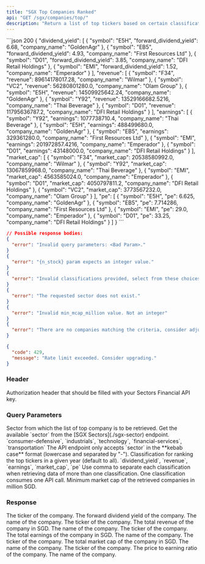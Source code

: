 ```yaml
---
title: "SGX Top Companies Ranked"
api: "GET /sgx/companies/top/"
description: "Return a list of top tickers based on certain classification (dividend yield, revenue, earnings, market cap, or PE ratio)"
---
```


<ResponseExample>
```json 200
{
    "dividend_yield": [
        {
            "symbol": "E5H",
            "forward_dividend_yield": 6.68,
            "company_name": "GoldenAgr"
        },
        {
            "symbol": "EB5",
            "forward_dividend_yield": 4.93,
            "company_name": "First Resources Ltd"
        },
        {
            "symbol": "D01",
            "forward_dividend_yield": 3.85,
            "company_name": "DFI Retail Holdings"
        },
        {
            "symbol": "EMI",
            "forward_dividend_yield": 1.52,
            "company_name": "Emperador"
        }
    ],
    "revenue": [
        {
            "symbol": "F34",
            "revenue": 89614178017.28,
            "company_name": "Wilmar"
        },
        {
            "symbol": "VC2",
            "revenue": 56280801280.0,
            "company_name": "Olam Group"
        },
        {
            "symbol": "E5H",
            "revenue": 14509925642.24,
            "company_name": "GoldenAgr"
        },
        {
            "symbol": "Y92",
            "revenue": 13529166682.5216,
            "company_name": "Thai Beverage"
        },
        {
            "symbol": "D01",
            "revenue": 11795636787.2,
            "company_name": "DFI Retail Holdings"
        }
    ],
    "earnings": [
        {
            "symbol": "Y92",
            "earnings": 1077738710.4,
            "company_name": "Thai Beverage"
        },
        {
            "symbol": "E5H",
            "earnings": 488499680.0,
            "company_name": "GoldenAgr"
        },
        {
            "symbol": "EB5",
            "earnings": 329361280.0,
            "company_name": "First Resources Ltd"
        },
        {
            "symbol": "EMI",
            "earnings": 201972857.4216,
            "company_name": "Emperador"
        },
        {
            "symbol": "D01",
            "earnings": 43148000.0,
            "company_name": "DFI Retail Holdings"
        }
    ],
    "market_cap": [
        {
            "symbol": "F34",
            "market_cap": 20538580992.0,
            "company_name": "Wilmar"
        },
        {
            "symbol": "Y92",
            "market_cap": 13067859968.0,
            "company_name": "Thai Beverage"
        },
        {
            "symbol": "EMI",
            "market_cap": 4563585024.0,
            "company_name": "Emperador"
        },
        {
            "symbol": "D01",
            "market_cap": 4050797811.2,
            "company_name": "DFI Retail Holdings"
        },
        {
            "symbol": "VC2",
            "market_cap": 3773567232.0,
            "company_name": "Olam Group"
        }
    ],
    "pe": [
        {
            "symbol": "E5H",
            "pe": 6.625,
            "company_name": "GoldenAgr"
        },
        {
            "symbol": "EB5",
            "pe": 7.714286,
            "company_name": "First Resources Ltd"
        },
        {
            "symbol": "EMI",
            "pe": 29.0,
            "company_name": "Emperador"
        },
        {
            "symbol": "D01",
            "pe": 33.25,
            "company_name": "DFI Retail Holdings"
        }
    ]
}
```

```json 400
// Possible response bodies:
{
  "error": "Invalid query parameters: <Bad Param>."
}
{
  "error": "{n_stock} param expects an integer value."
}
{
  "error": "Invalid classifications provided, select from these choices: dividend_yield, revenue, earnings, market_cap, pe."
}
{
  "error": "The requested sector does not exist."
}
{
  "error": "Invalid min_mcap_million value. Not an integer"
}
{
  "error": "There are no companies matching the criteria, consider adjusting the `min_mcap_million` param value."
}
```

```json 429
{
  "code": 429,
  "message": "Rate limit exceeded. Consider upgrading."
}
```

</ResponseExample>

### Header

<ParamField header="Authorization" type="string" required>
  Authorization header that should be filled with your Sectors Financial API
  key.
</ParamField>

### Query Parameters

<ParamField query="sector" type="string" default="all">
  Sector from which the list of top company is to be retrieved.
  <AccordionGroup>
    <Accordion title="Get the available sector">
      Get the available `sector` from the [SGX Sectors](./sgx-sector) endpoint.
    </Accordion>
    <Accordion title="Examples of the sector">
      `consumer-defensive`, `industrials`, `technology`, `financial-services`,
      `transportation`
    </Accordion>
    <Accordion title="Format">
      The API endpoint only accepts `sector` in the **kebab case** format
      (lowercase and separated by "-").
    </Accordion>
  </AccordionGroup>
</ParamField>

<ParamField query="classifications" type="string" default="all">
  Classification for ranking the top tickers in a given year (default to all).
  <AccordionGroup>
    <Accordion title="Available classifications">
      `dividend_yield`, `revenue`, `earnings`, `market_cap`, `pe`
    </Accordion>
    <Accordion title="Format">
      Use comma to separate each classification when retrieving data of more
      than one classification.
    </Accordion>
    <Accordion title="API call consumption">
      One classification consumes one API call.
    </Accordion>
  </AccordionGroup>
</ParamField>

<ParamField query="min_mcap_million" type="integer" default="1000">
  Minimum market cap of the retrieved companies in million SGD.
</ParamField>

### Response

<ResponseField name="dividend_yield" type="DividendYieldData[]">
  <Expandable title="properties">
    <ResponseField name="DividendYieldData.symbol" type="string">
      The ticker of the company.
    </ResponseField>
    <ResponseField name="DividendYieldData.forward_dividend_yield" type="float">
      The forward dividend yield of the company.
    </ResponseField>
    <ResponseField name="DividendYieldData.company_name" type="string">
      The name of the company.
    </ResponseField>
  </Expandable>
</ResponseField>

<ResponseField name="revenue" type="RevenueData[]">
  <Expandable title="properties">
    <ResponseField name="RevenueData.symbol" type="string">
      The ticker of the company.
    </ResponseField>
    <ResponseField name="RevenueData.revenue" type="float">
      The total revenue of the company in SGD.
    </ResponseField>
    <ResponseField name="RevenueData.company_name" type="string">
      The name of the company.
    </ResponseField>
  </Expandable>
</ResponseField>

<ResponseField name="earnings" type="EarningsData[]">
  <Expandable title="properties">
    <ResponseField name="EarningsData.symbol" type="string">
      The ticker of the company.
    </ResponseField>
    <ResponseField name="EarningsData.earnings" type="float">
      The total earnings of the company in SGD.
    </ResponseField>
    <ResponseField name="EarningsData.company_name" type="string">
      The name of the company.
    </ResponseField>
  </Expandable>
</ResponseField>

<ResponseField name="market_cap" type="MarketCapData[]">
  <Expandable title="properties">
    <ResponseField name="MarketCapData.symbol" type="string">
      The ticker of the company.
    </ResponseField>
    <ResponseField name="MarketCapData.market_cap" type="int">
      The total market cap of the company in SGD.
    </ResponseField>
    <ResponseField name="MarketCapData.company_name" type="string">
      The name of the company.
    </ResponseField>
  </Expandable>
</ResponseField>

<ResponseField name="pe" type="PEData[]">
  <Expandable title="properties">
    <ResponseField name="PEData.symbol" type="string">
      The ticker of the company.
    </ResponseField>
    <ResponseField name="PEData.pe" type="float">
      The price to earning ratio of the company.
    </ResponseField>
    <ResponseField name="PEData.company_name" type="string">
      The name of the company.
    </ResponseField>
  </Expandable>
</ResponseField>
